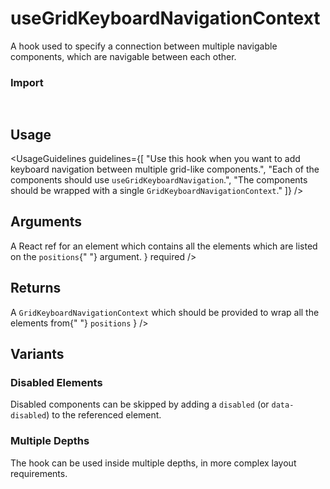 
<Meta of={UseGridKeyboardNavigationContextStories} />

# useGridKeyboardNavigationContext

A hook used to specify a connection between multiple navigable components, which are navigable between each other.

<Canvas of={UseGridKeyboardNavigationContextStories.Overview} />

### Import

```js
import { useGridKeyboardNavigationContext } from "@vibe/core/hooks";
```

## Usage

<UsageGuidelines
  guidelines={[
    "Use this hook when you want to add keyboard navigation between multiple grid-like components.",
    "Each of the components should use `useGridKeyboardNavigation`.",
    "The components should be wrapped with a single `GridKeyboardNavigationContext`."
  ]}
/>

## Arguments

<FunctionArguments>
  <FunctionArgument
    name="positions"
    type="Array[ { topElement: React.MutableRefObject, bottomElement: React.MutableRefObject } | { leftElement: React.MutableRefObject, rightElement: React.MutableRefObject } ]"
    description="An array of relations between pairs of elements"
    required
  />
  <FunctionArgument
    name="wrapperRef"
    type="React.MutableRefObject"
    description={
      <>
        A React ref for an element which contains all the elements which are listed on the <code>positions</code>{" "}
        argument.
      </>
    }
    required
  />
</FunctionArguments>

## Returns

<FunctionArguments>
  <FunctionArgument
    name="result"
    type="Object"
    description={
      <>
        A <code>GridKeyboardNavigationContext</code> which should be provided to wrap all the elements from{" "}
        <code>positions</code>
      </>
    }
  />
</FunctionArguments>

## Variants

### Disabled Elements

Disabled components can be skipped by adding a `disabled` (or `data-disabled`) to the referenced element.

<Canvas of={UseGridKeyboardNavigationContextStories.DisabledElements} />

### Multiple Depths

The hook can be used inside multiple depths, in more complex layout requirements.

<Canvas of={UseGridKeyboardNavigationContextStories.MultipleDepths} />
